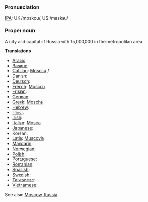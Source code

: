 ===Pronunciation===
[[IPA]]: UK /mɒskou/, US /maskau/

===Proper noun===

A city and capital of Russia with 15,000,000 in the metropolitan area.

'''Translations'''

*[[Arabic]]
*[[Basque]]:
*[[Catalan]]: [[Moscou]] ''f''
*[[Danish]]:
*[[Deutsch]]:
*[[French]]: [[Moscou]]
*[[Frisian]]:
*[[German]]:
*[[Greek]]: [[Moscha]]
*[[Hebrew]]:
*[[Hindi]]:
*[[Irish]]:
*[[Italian]]: [[Mosca]]
*[[Japanese]]:
*[[Korean]]:
*[[Latin]]: [[Muscovia]]
*[[Mandarin]]:
*[[Norwegian]]:
*[[Polish]]:
*[[Portuguese]]:
*[[Romanian]]:
*[[Spanish]]:
*[[Swedish]]:
*[[Taiwanese]]:
*[[Vietnamese]]:

See also: [[en:Moscow, Russia|Moscow, Russia]]